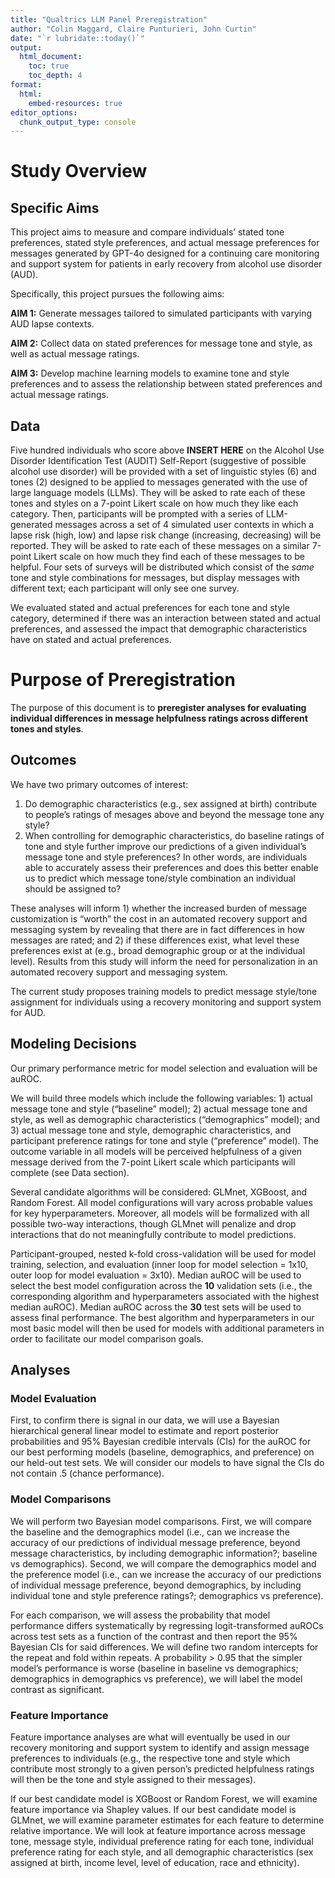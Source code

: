 ```yaml
---
title: "Qualtrics LLM Panel Preregistration"
author: "Colin Maggard, Claire Punturieri, John Curtin"
date: "`r lubridate::today()`"
output: 
  html_document:
    toc: true 
    toc_depth: 4
format:
  html:
    embed-resources: true
editor_options: 
  chunk_output_type: console
---
```


<!--CP: do we want to include simulated data and analyses in this prereg? I see Kendra did in the lag paper-->

# Study Overview

## Specific Aims

This project aims to measure and compare individuals' stated tone preferences, stated style preferences, and actual message preferences for messages generated by GPT-4o designed for a continuing care monitoring and support system for patients in early recovery from alcohol use disorder (AUD).

Specifically, this project pursues the following aims:

**AIM 1:** Generate messages tailored to simulated participants with varying AUD lapse contexts.

**AIM 2:** Collect data on stated preferences for message tone and style, as well as actual message ratings.

**AIM 3:** Develop machine learning models to examine tone and style preferences and to assess the relationship between stated preferences and actual message ratings. 

## Data
 
Five hundred individuals who score above **INSERT HERE** on the Alcohol Use Disorder Identification Test (AUDIT) Self-Report (suggestive of possible alcohol use disorder) will be provided with a set of linguistic styles (6) and tones (2) designed to be applied to messages generated with the use of large language models (LLMs). They will be asked to rate each of these tones and styles on a 7-point Likert scale on how much they like each category. Then, participants will be prompted with a series of LLM-generated messages across a set of 4 simulated user contexts in which a lapse risk (high, low) and lapse risk change (increasing, decreasing) will be reported. They will be asked to rate each of these messages on a similar 7-point Likert scale on how much they find each of these messages to be helpful. Four sets of surveys will be distributed which consist of the *same* tone and style combinations for messages, but display messages with different text; each participant will only see one survey.

We evaluated stated and actual preferences for each tone and style category, determined if there was an interaction between stated and actual preferences, and assessed the impact that demographic characteristics have on stated and actual preferences.

# Purpose of Preregistration

The purpose of this document is to **preregister analyses for evaluating individual differences in message helpfulness ratings across different tones and styles**.

## Outcomes

We have two primary outcomes of interest:

::: {}
1. Do demographic characteristics (e.g., sex assigned at birth) contribute to people's ratings of mesages above and beyond the message tone any style?
2. When controlling for demographic characteristics, do baseline ratings of tone and style further improve our predictions of a given individual's message tone and style preferences? In other words, are individuals able to accurately assess their preferences and does this better enable us to predict which message tone/style combination an individual should be assigned to?
:::

These analyses will inform 1) whether the increased burden of message customization is "worth" the cost in an automated recovery support and messaging system by revealing that there are in fact differences in how messages are rated; and 2) if these differences exist, what level these preferences exist at (e.g., broad demographic group or at the individual level). Results from this study will inform the need for personalization in an automated recovery support and messaging system.

The current study proposes training models to predict message style/tone assignment for individuals using a recovery monitoring and support system for AUD.

## Modeling Decisions

Our primary performance metric for model selection and evaluation will be auROC.

We will build three models which include the following variables: 1) actual message tone and style ("baseline" model); 2) actual message tone and style, as well as demographic characteristics ("demographics" model); and 3) actual message tone and style, demographic characteristics, and participant preference ratings for tone and style ("preference" model). The outcome variable in all models will be perceived helpfulness of a given message derived from the 7-point Likert scale which participants will complete (see Data section).

Several candidate algorithms will be considered: GLMnet, XGBoost, and Random Forest. All model configurations will vary across probable values for key hyperparameters. Moreover, all models will be formalized with all possible two-way interactions, though GLMnet will penalize and drop interactions that do not meaningfully contribute to model predictions.

Participant-grouped, nested k-fold cross-validation will be used for model training, selection, and evaluation (inner loop for model selection = 1x10, outer loop for model evaluation = 3x10). Median auROC will be used to select the best model configuration across the **10** validation sets (i.e., the corresponding algorithm and hyperparameters associated with the highest median auROC). Median auROC across the **30** test sets will be used to assess final performance. The best algorithm and hyperparameters in our most basic model will then be used for models with additional parameters in order to facilitate our model comparison goals.
<!--CP: correct intuition? I don't know if it'd be appropriate to vary algorithm, hyperparameters, and parameters when trying to do a model comparison? because then we wouldn't know what the changes in performance are attributable to? Alternatively, we run this three times with each candidate algorithm as an exploratory analysis.-->

## Analyses

<!--CP: do we need to include if we see survey_id differences here for this new preregistration?-->

### Model Evaluation

<!--CP: not sure if we think it's useful to include a chance comparison-->

First, to confirm there is signal in our data, we will use a Bayesian hierarchical general linear model to estimate and report posterior probabilities and 95% Bayesian credible intervals (CIs) for the auROC for our best performing models (baseline, demographics, and preference) on our held-out test sets. We will consider our models to have signal the CIs do not contain .5 (chance performance).

### Model Comparisons

We will perform two Bayesian model comparisons. First, we will compare the baseline and the demographics model (i.e., can we increase the accuracy of our predictions of individual message preference, beyond message characteristics, by including demographic information?; baseline vs demographics). Second, we will compare the demographics model and the preference model (i.e., can we increase the accuracy of our predictions of individual message preference, beyond demographics, by including individual tone and style preference ratings?; demographics vs preference).

For each comparison, we will assess the probability that model performance differs systematically by regressing logit-transformed auROCs across test sets as a function of the contrast and then report the 95% Bayesian CIs for said differences. We will define two random intercepts for the repeat and fold within repeats. A probability > 0.95 that the simpler model's performance is worse (baseline in baseline vs demographics; demographics in demographics vs preference), we will label the model contrast as significant.


### Feature Importance

Feature importance analyses are what will eventually be used in our recovery monitoring and support system to identify and assign message preferences to individuals (e.g., the respective tone and style which contribute most strongly to a given person's predicted helpfulness ratings will then be the tone and style assigned to their messages).

If our best candidate model is XGBoost or Random Forest, we will examine feature importance via Shapley values. <!--CP: shap works for rf too, correct?--> If our best candidate model is GLMnet, we will examine parameter estimates for each feature to determine relative importance. We will look at feature importance across message tone, message style, individual preference rating for each tone, individual preference rating for each style, and all demographic characteristics (sex assigned at birth, income level, level of education, race and ethnicity). <!--CP: am I forgetting anything here?-->


